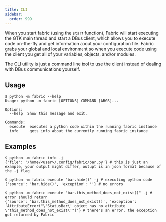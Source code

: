 ```yaml
---
title: CLI
sidebar:
  order: 999
---
```


When you start fabric (using the `start` function), Fabric will start executing the GTK main thread and start a DBus client, which allows you to execute code on-the-fly and get information about your configuration file. Fabric grabs your global and local environment so when you execute code using the client you get all of your variables, objects, and/or modules.

The CLI utility is just a command line tool to use the client instead of dealing with DBus communications yourself.

## Usage
```
$ python -m fabric --help
Usage: python -m fabric [OPTIONS] COMMAND [ARGS]...

Options:
  --help  Show this message and exit.

Commands:
  execute  executes a python code within the running fabric instance
  info     gets info about the currently running fabric instance
```

## Examples

```
$ python -m fabric info -j
{'file': '/home/<user>/.config/fabric/bar.py'} # this is just an example, your output might differ, outupt is in json format because of the -j flag
```

```
$ python -m fabric execute "bar.hide()" -j # executing python code
{'source': 'bar.hide()', 'exception': ''} # no errors
```

```
$ python -m fabric execute "bar.this_method_does_not_exist()" -j # error should return
{'source': 'bar.this_method_does_not_exist()', 'exception': 'AttributeError("\'StatusBar\' object has no attribute \'this_method_does_not_exist\'")'} # there's an error, the exception got returned by Fabric
```
